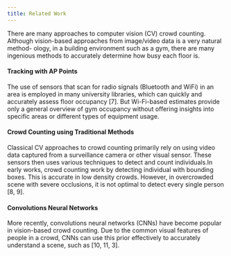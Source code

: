 ```yaml
---
title: Related Work
---
```


There are many approaches to computer vision (CV) crowd counting. Although vision-based approaches from image/video data is a very natural method-
ology, in a building environment such as a gym, there are many ingenious methods to accurately determine how busy each floor is.

#### Tracking with AP Points
The use of sensors that scan for radio signals (Bluetooth and WiFi) in an area is employed in many university libraries, which
can quickly and accurately assess floor occupancy [7]. But Wi-Fi-based
estimates provide only a general overview of gym occupancy without offering insights into specific areas or different types of equipment usage.

#### Crowd Counting using Traditional Methods 
Classical CV approaches to crowd counting primarily rely on using video data captured from a surveillance 
camera or other visual sensor. These sensors then uses various techniques to detect and count individuals.In early works, crowd counting
work by detecting individual with bounding boxes. This is accurate in low
density crowds. However, in overcrowded scene with severe occlusions, it
is not optimal to detect every single person [8, 9].

#### Convolutions Neural Networks
More recently, convolutions neural networks
(CNNs) have become popular in vision-based crowd counting. Due to the
common visual features of people in a crowd, CNNs can use this prior
effectively to accurately understand a scene, such as [10, 11, 3].